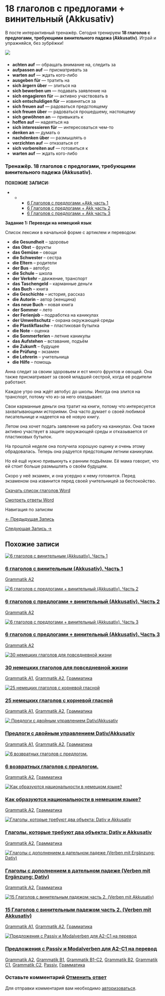 # 18 глаголов с предлогами + винительный (Akkusativ)

<!-- Index: 2 | Date: 2025-02-20 08:31 +00:00 -->
<!-- Source: https://lerne-deutsch.ru/18-verben-mit-mit-prapositionen-mit-akkusativ/ -->

В посте интерактивный тренажёр. Сегодня тренируем **18 глаголов с предлогами, требующими винительного падежа (Akkusativ)**. Играй и упражняйся, без зубрёжки!

![](https://lerne-deutsch.ru/wp-content/uploads/2024/11/18-verben-mit-Akk.png)

### 

* **achten auf** — обращать внимание на, следить за
* **aufpassen auf** — присматривать за
* **warten auf** — ждать кого-либо
* **ausgeben für** — тратить на
* **sich ärgern über** — злиться на
* **sich bewerben um** — подавать заявление на
* **sich engagieren für** — активно участвовать в
* **sich entschuldigen für** — извиняться за
* **sich freuen auf** — радоваться предстоящему
* **sich freuen über** — радоваться прошедшему, настоящему
* **sich gewöhnen an** — привыкать к
* **hoffen auf** — надеяться на
* **sich interessieren für** — интересоваться чем-то
* **denken an** — думать о
* **nachdenken über** — размышлять о
* **verzichten auf** — отказаться от
* **sich vorbereiten auf** — готовиться к
* **warten auf** — ждать кого-либо

### **Тренажёр. 18 глаголов с предлогами, требующими винительного падежа (Akkusativ)**.

**ПОХОЖИЕ ЗАПИСИ:**

* + - [6 Глаголов с предлогами +Akk часть 1](https://lerne-deutsch.ru/6-verben-mit-akkusativ-a1-a2-1/)
    - [6 Глаголов с предлогами + Akk часть 2](https://lerne-deutsch.ru/6-verben-mit-akkusativ-a1-a2-2/)
    - [6 Глаголов с предлогами + Akk часть 3](https://lerne-deutsch.ru/6-verben-mit-akkusativ-3/)

**Задание 1: Переведи на немецкий язык**

Список лексики в начальной форме с артиклем и переводом:

* **die Gesundheit** – здоровье
* **das Obst** – фрукты
* **das Gemüse** – овощи
* **die Schwester** – сестра
* **die Eltern** – родители
* **der Bus** – автобус
* **die Schule** – школа
* **der Verkehr** – движение, транспорт
* **das Taschengeld** – карманные деньги
* **das Buch** – книга
* **die Geschichte** – история, рассказ
* **die Autorin** – автор (женщина)
* **das neue Buch** – новая книга
* **der Sommer** – лето
* **der Ferienjob** – подработка на каникулах
* **der Umweltschutz** – охрана окружающей среды
* **die Plastikflasche** – пластиковая бутылка
* **die Note** – оценка
* **die Sommerferien** – летние каникулы
* **das Aufstehen** – вставание, подъём
* **die Zukunft** – будущее
* **die Prüfung** – экзамен
* **die Lehrerin** – учительница
* **die Hilfe** – помощь

Анна следит за своим здоровьем и ест много фруктов и овощей. Она также присматривает за своей младшей сестрой, когда её родители работают.

Каждое утро она ждёт автобус до школы. Иногда она злится на транспорт, потому что из-за него опаздывает.

Свои карманные деньги она тратит на книги, потому что интересуется захватывающими историями. Она часто думает о своей любимой писательнице и надеется на её новую книгу.

Летом она хочет подать заявление на работу на каникулах. Она также активно участвует в защите окружающей среды и отказывается от пластиковых бутылок.

На прошлой неделе она получила хорошую оценку и очень этому обрадовалась. Теперь она радуется предстоящим летним каникулам.

Но ей ещё нужно привыкнуть к ранним подъёмам. Её мама говорит, что ей стоит больше размышлять о своём будущем.

Скоро у неё экзамен, и она усердно к нему готовится. Перед экзаменом она извинится перед своей учительницей за беспокойство.

[Скачать список глаголов Word](https://lerne-deutsch.ru/wp-content/uploads/2024/11/18-глаголов-с-предлогами-в-винительном.docx)

[Смотреть ответы Word](https://lerne-deutsch.ru/wp-content/uploads/2025/02/18-глаголов-с-предлогами.docx)


Навигация по записям

[← Предыдущая Запись](https://lerne-deutsch.ru/n-deklination/ "Слабое склонение / n-склонение")

[Следующая Запись →](https://lerne-deutsch.ru/183-starke-verben-c1/ "183 Неправильных глагола в немецком С1+")

## Похожие записи

[![6 глаголов с винительным (Akkusativ). Часть 1](https://lerne-deutsch.ru/wp-content/uploads/2024/10/6-verben-1.png)](https://lerne-deutsch.ru/6-verben-mit-akkusativ-a1-a2-1/)

### [6 глаголов с винительным (Akkusativ). Часть 1](https://lerne-deutsch.ru/6-verben-mit-akkusativ-a1-a2-1/)

[Grammatik A2](https://lerne-deutsch.ru/category/grammatik-a2/)

[![6 глаголов с предлогами + винительный (Akkusativ). Часть 2](https://lerne-deutsch.ru/wp-content/uploads/2024/11/6-verben-2.png)](https://lerne-deutsch.ru/6-verben-mit-akkusativ-a1-a2-2/)

### [6 глаголов с предлогами + винительный (Akkusativ). Часть 2](https://lerne-deutsch.ru/6-verben-mit-akkusativ-a1-a2-2/)

[Grammatik A2](https://lerne-deutsch.ru/category/grammatik-a2/)

[![6 глаголов с предлогами + винительный (Akkusativ). Часть 3](https://lerne-deutsch.ru/wp-content/uploads/2024/11/6-verben.png)](https://lerne-deutsch.ru/6-verben-mit-akkusativ-3/)

### [6 глаголов с предлогами + винительный (Akkusativ). Часть 3](https://lerne-deutsch.ru/6-verben-mit-akkusativ-3/)

[Grammatik A2](https://lerne-deutsch.ru/category/grammatik-a2/)

[![30 немецких глаголов для повседневной жизни](https://lerne-deutsch.ru/wp-content/uploads/2024/11/verben-ohne-prafix.png)](https://lerne-deutsch.ru/30-verben-ohne-prafix-a2/)

### [30 немецких глаголов для повседневной жизни](https://lerne-deutsch.ru/30-verben-ohne-prafix-a2/)

[Grammatik A1](https://lerne-deutsch.ru/category/a1-grammatik/), [Grammatik A2](https://lerne-deutsch.ru/category/grammatik-a2/), [Грамматика](https://lerne-deutsch.ru/category/grammatik/)

[![25 немецких глаголов с корневой гласной](https://lerne-deutsch.ru/wp-content/uploads/2024/11/vokalwechsel.png)](https://lerne-deutsch.ru/25-verben-mit-vokalwechsel-a2/)

### [25 немецких глаголов с корневой гласной](https://lerne-deutsch.ru/25-verben-mit-vokalwechsel-a2/)

[Grammatik A1](https://lerne-deutsch.ru/category/a1-grammatik/), [Grammatik A2](https://lerne-deutsch.ru/category/grammatik-a2/), [Грамматика](https://lerne-deutsch.ru/category/grammatik/)

[![ Предлоги с двойным управлением Dativ/Akkusativ](https://lerne-deutsch.ru/wp-content/uploads/2024/12/Dat-akk.png)](https://lerne-deutsch.ru/dativ-akkusativ/)

### [Предлоги с двойным управлением Dativ/Akkusativ](https://lerne-deutsch.ru/dativ-akkusativ/)

[Grammatik A1](https://lerne-deutsch.ru/category/a1-grammatik/), [Grammatik A2](https://lerne-deutsch.ru/category/grammatik-a2/), [Грамматика](https://lerne-deutsch.ru/category/grammatik/)

[![6 возвратных глаголов с предлогом.](https://lerne-deutsch.ru/wp-content/uploads/2024/12/sich-fuhlen.png)](https://lerne-deutsch.ru/6-reflexive-verben-a2/)

### [6 возвратных глаголов с предлогом.](https://lerne-deutsch.ru/6-reflexive-verben-a2/)

[Grammatik A2](https://lerne-deutsch.ru/category/grammatik-a2/), [Грамматика](https://lerne-deutsch.ru/category/grammatik/)

[![Как образуются национальности в немецком языке?](https://lerne-deutsch.ru/wp-content/uploads/2024/12/nationen.png)](https://lerne-deutsch.ru/nationalitaten/)

### [Как образуются национальности в немецком языке?](https://lerne-deutsch.ru/nationalitaten/)

[Grammatik A2](https://lerne-deutsch.ru/category/grammatik-a2/), [Грамматика](https://lerne-deutsch.ru/category/grammatik/)

[![Глаголы, которые требуют два объекта: Dativ и Akkusativ](https://lerne-deutsch.ru/wp-content/uploads/2024/12/dativ-akkusativ.png)](https://lerne-deutsch.ru/dativ-akkusativ-2/)

### [Глаголы, которые требуют два объекта: Dativ и Akkusativ](https://lerne-deutsch.ru/dativ-akkusativ-2/)

[Grammatik A2](https://lerne-deutsch.ru/category/grammatik-a2/), [Грамматика](https://lerne-deutsch.ru/category/grammatik/)

[![Глаголы с дополнением в дательном падеже (Verben mit Ergänzung: Dativ)](https://lerne-deutsch.ru/wp-content/uploads/2024/12/Dativ.png)](https://lerne-deutsch.ru/dativ/)

### [Глаголы с дополнением в дательном падеже (Verben mit Ergänzung: Dativ)](https://lerne-deutsch.ru/dativ/)

[Grammatik A2](https://lerne-deutsch.ru/category/grammatik-a2/), [Грамматика](https://lerne-deutsch.ru/category/grammatik/)

[![15 Глаголов с винительным падежом часть 2. (Verben mit Akkusativ)](https://lerne-deutsch.ru/wp-content/uploads/2024/12/Akkusativ.png)](https://lerne-deutsch.ru/akkusativ/)

### [15 Глаголов с винительным падежом часть 2. (Verben mit Akkusativ)](https://lerne-deutsch.ru/akkusativ/)

[Grammatik A1](https://lerne-deutsch.ru/category/a1-grammatik/), [Grammatik A2](https://lerne-deutsch.ru/category/grammatik-a2/), [Грамматика](https://lerne-deutsch.ru/category/grammatik/)

[![Предложения с Passiv и Modalverben для A2-C1 на перевод](https://lerne-deutsch.ru/wp-content/uploads/2024/12/Passiv-mit-Modalverb.png)](https://lerne-deutsch.ru/passiv-modalverben-a2-c1/)

### [Предложения с Passiv и Modalverben для A2-C1 на перевод](https://lerne-deutsch.ru/passiv-modalverben-a2-c1/)

[Grammatik A2](https://lerne-deutsch.ru/category/grammatik-a2/), [Grammatik B1](https://lerne-deutsch.ru/category/grammatik-b1/), [Grammatik B1-C2](https://lerne-deutsch.ru/category/grammatik-b1-c2/), [Grammatik B2](https://lerne-deutsch.ru/category/b2-grammatik/), [Grammatik C1](https://lerne-deutsch.ru/category/grammatik-c1/), [Grammatik C2](https://lerne-deutsch.ru/category/grammatik-c2/), [Passiv](https://lerne-deutsch.ru/category/passiv/), [Грамматика](https://lerne-deutsch.ru/category/grammatik/)

### Оставьте комментарий [Отменить ответ](/18-verben-mit-mit-prapositionen-mit-akkusativ/#respond)

Для отправки комментария вам необходимо [авторизоваться](https://lerne-deutsch.ru/my-account/?redirect_to=https%3A%2F%2Flerne-deutsch.ru%2F18-verben-mit-mit-prapositionen-mit-akkusativ%2F).